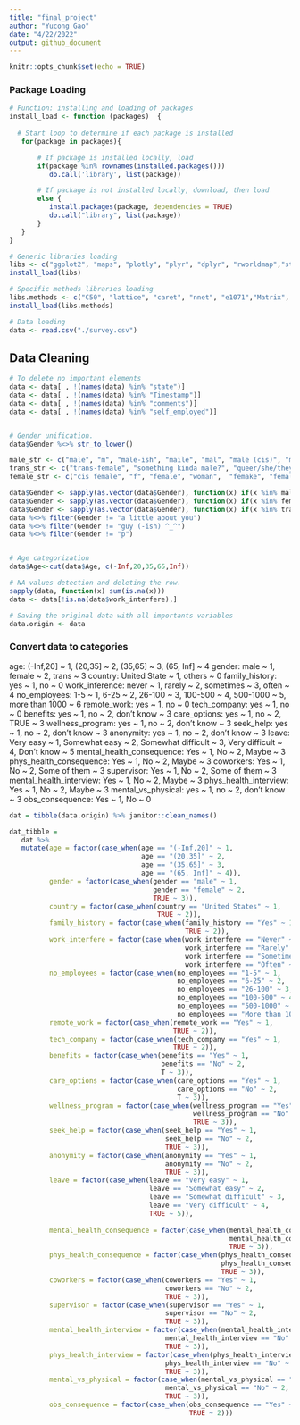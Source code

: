 ```yaml
---
title: "final_project"
author: "Yucong Gao"
date: "4/22/2022"
output: github_document
---
```


```r
knitr::opts_chunk$set(echo = TRUE)
```

### Package Loading
```r
# Function: installing and loading of packages
install_load <- function (packages)  {   
   
  # Start loop to determine if each package is installed
   for(package in packages){

       # If package is installed locally, load
       if(package %in% rownames(installed.packages()))
          do.call('library', list(package))

       # If package is not installed locally, download, then load
       else {
          install.packages(package, dependencies = TRUE)
          do.call("library", list(package))
       }
   } 
}

# Generic libraries loading
libs <- c("ggplot2", "maps", "plotly", "plyr", "dplyr", "rworldmap","stringr","lubridate", "plotly", "reshape2", "magrittr", "ggthemes", "tidyr", "DT", "lubridate","RColorBrewer")
install_load(libs)

# Specific methods libraries loading
libs.methods <- c("C50", "lattice", "caret", "nnet", "e1071","Matrix", "foreach","glmnet","C50","randomForest","ipred","rpart")
install_load(libs.methods)

# Data loading
data <- read.csv("./survey.csv")
```

## Data Cleaning
```r
# To delete no important elements
data <- data[ , !(names(data) %in% "state")]
data <- data[ , !(names(data) %in% "Timestamp")]
data <- data[ , !(names(data) %in% "comments")]
data <- data[ , !(names(data) %in% "self_employed")]


# Gender unification.
data$Gender %<>% str_to_lower()

male_str <- c("male", "m", "male-ish", "maile", "mal", "male (cis)", "make", "male ", "man","msle", "mail", "malr","cis man", "cis male")
trans_str <- c("trans-female", "something kinda male?", "queer/she/they", "non-binary","nah", "all", "enby", "fluid", "genderqueer", "androgyne", "agender", "male leaning androgynous", "guy (-ish) ^_^", "trans woman", "neuter", "female (trans)", "queer", "ostensibly male, unsure what that really means" )
female_str <- c("cis female", "f", "female", "woman",  "femake", "female ","cis-female/femme", "female (cis)", "femail")

data$Gender <- sapply(as.vector(data$Gender), function(x) if(x %in% male_str) "male" else x )
data$Gender <- sapply(as.vector(data$Gender), function(x) if(x %in% female_str) "female" else x )
data$Gender <- sapply(as.vector(data$Gender), function(x) if(x %in% trans_str) "trans" else x )
data %<>% filter(Gender != "a little about you")
data %<>% filter(Gender != "guy (-ish) ^_^")
data %<>% filter(Gender != "p")


# Age categorization
data$Age<-cut(data$Age, c(-Inf,20,35,65,Inf))

# NA values detection and deleting the row.
sapply(data, function(x) sum(is.na(x)))
data <- data[!is.na(data$work_interfere),]

# Saving the original data with all importants variables 
data.origin <- data
```


### Convert data to categories
age: (-Inf,20] ~ 1, (20,35] ~ 2, (35,65] ~ 3, (65, Inf] ~ 4
gender: male ~ 1, female ~ 2, trans ~ 3
country: United State ~ 1, others ~ 0
family_history: yes ~ 1, no ~ 0
work_inference: never ~ 1, rarely ~ 2, sometimes ~ 3, often ~ 4
no_employees: 1-5 ~ 1, 6-25 ~ 2, 26-100 ~ 3, 100-500 ~ 4, 500-1000 ~ 5, more than 1000 ~ 6
remote_work: yes ~ 1, no ~ 0
tech_company: yes ~ 1, no ~ 0
benefits: yes ~ 1, no ~ 2, don't know ~ 3
care_options: yes ~ 1, no ~ 2, TRUE ~ 3
wellness_program: yes ~ 1, no ~ 2, don't know ~ 3
seek_help: yes ~ 1, no ~ 2, don't know ~ 3
anonymity: yes ~ 1, no ~ 2, don't know ~ 3
leave: Very easy ~ 1, Somewhat easy ~ 2, Somewhat difficult ~ 3, Very difficult ~ 4, Don't know ~ 5
mental_health_consequence: Yes ~ 1, No ~ 2, Maybe ~ 3
phys_health_consequence: Yes ~ 1, No ~ 2, Maybe ~ 3
coworkers: Yes ~ 1, No ~ 2, Some of them ~ 3
supervisor: Yes ~ 1, No ~ 2, Some of them ~ 3
mental_health_interview: Yes ~ 1, No ~ 2, Maybe ~ 3
phys_health_interview: Yes ~ 1, No ~ 2, Maybe ~ 3
mental_vs_physical: yes ~ 1, no ~ 2, don't know ~ 3
obs_consequence: Yes ~ 1, No ~ 0


```r
dat = tibble(data.origin) %>% janitor::clean_names()

dat_tibble = 
   dat %>% 
   mutate(age = factor(case_when(age == "(-Inf,20]" ~ 1, 
                                 age == "(20,35]" ~ 2, 
                                 age == "(35,65]" ~ 3, 
                                 age == "(65, Inf]" ~ 4)), 
          gender = factor(case_when(gender == "male" ~ 1, 
                                    gender == "female" ~ 2, 
                                    TRUE ~ 3)), 
          country = factor(case_when(country == "United States" ~ 1, 
                                     TRUE ~ 2)), 
          family_history = factor(case_when(family_history == "Yes" ~ 1, 
                                            TRUE ~ 2)), 
          work_interfere = factor(case_when(work_interfere == "Never" ~ 1, 
                                            work_interfere == "Rarely" ~ 2,
                                            work_interfere == "Sometimes" ~ 3,
                                            work_interfere == "Often" ~ 4)), 
          no_employees = factor(case_when(no_employees == "1-5" ~ 1, 
                                          no_employees == "6-25" ~ 2,
                                          no_employees == "26-100" ~ 3,
                                          no_employees == "100-500" ~ 4,
                                          no_employees == "500-1000" ~ 5,
                                          no_employees == "More than 1000" ~ 6)), 
          remote_work = factor(case_when(remote_work == "Yes" ~ 1, 
                                         TRUE ~ 2)), 
          tech_company = factor(case_when(tech_company == "Yes" ~ 1, 
                                         TRUE ~ 2)), 
          benefits = factor(case_when(benefits == "Yes" ~ 1, 
                                      benefits == "No" ~ 2,
                                      T ~ 3)), 
          care_options = factor(case_when(care_options == "Yes" ~ 1, 
                                          care_options == "No" ~ 2,
                                          T ~ 3)), 
          wellness_program = factor(case_when(wellness_program == "Yes" ~ 1, 
                                              wellness_program == "No" ~ 2,
                                              TRUE ~ 3)), 
          seek_help = factor(case_when(seek_help == "Yes" ~ 1, 
                                       seek_help == "No" ~ 2,
                                       TRUE ~ 3)), 
          anonymity = factor(case_when(anonymity == "Yes" ~ 1, 
                                       anonymity == "No" ~ 2,
                                       TRUE ~ 3)), 
          leave = factor(case_when(leave == "Very easy" ~ 1, 
                                   leave == "Somewhat easy" ~ 2,
                                   leave == "Somewhat difficult" ~ 3,
                                   leave == "Very difficult" ~ 4,
                                   TRUE ~ 5)), 
          
          mental_health_consequence = factor(case_when(mental_health_consequence == "Yes" ~ 1, 
                                                       mental_health_consequence == "No" ~ 2,
                                                       TRUE ~ 3)), 
          phys_health_consequence = factor(case_when(phys_health_consequence == "Yes" ~ 1, 
                                                     phys_health_consequence == "No" ~ 2,
                                                     TRUE ~ 3)),
          coworkers = factor(case_when(coworkers == "Yes" ~ 1, 
                                       coworkers == "No" ~ 2,
                                       TRUE ~ 3)),
          supervisor = factor(case_when(supervisor == "Yes" ~ 1, 
                                       supervisor == "No" ~ 2,
                                       TRUE ~ 3)),
          mental_health_interview = factor(case_when(mental_health_interview == "Yes" ~ 1, 
                                       mental_health_interview == "No" ~ 2,
                                       TRUE ~ 3)),
          phys_health_interview = factor(case_when(phys_health_interview == "Yes" ~ 1, 
                                       phys_health_interview == "No" ~ 2,
                                       TRUE ~ 3)),
          mental_vs_physical = factor(case_when(mental_vs_physical == "Yes" ~ 1, 
                                       mental_vs_physical == "No" ~ 2,
                                       TRUE ~ 3)), 
          obs_consequence = factor(case_when(obs_consequence == "Yes" ~ 1, 
                                             TRUE ~ 2)))

```

